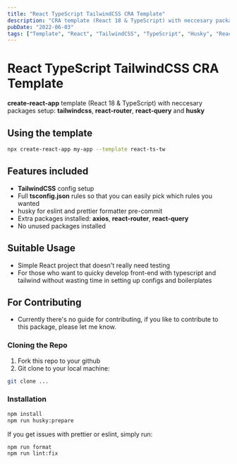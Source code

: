 ```yaml
---
title: "React TypeScript TailwindCSS CRA Template"
description: "CRA template (React 18 & TypeScript) with neccesary packages setup: tailwindcss, react-router, react-query and husky"
pubDate: "2022-06-03"
tags: ["Template", "React", "TailwindCSS", "TypeScript", "Husky", "React-Query"]
---
```


# React TypeScript TailwindCSS CRA Template

**create-react-app** template (React 18 & TypeScript) with neccesary packages setup: **tailwindcss**, **react-router**, **react-query** and **husky**

## Using the template

```bash
npx create-react-app my-app --template react-ts-tw
```

## Features included

- **TailwindCSS** config setup
- Full **tsconfig.json** rules so that you can easily pick which rules you wanted
- husky for eslint and prettier formatter pre-commit
- Extra packages installed: **axios**, **react-router**, **react-query**
- No unused packages installed

## Suitable Usage

- Simple React project that doesn't really need testing
- For those who want to quicky develop front-end with typescript and tailwind without wasting time in setting up configs and boilerplates

## For Contributing

- Currently there's no guide for contributing, if you like to contribute to this package, please let me know.

### Cloning the Repo

1. Fork this repo to your github
2. Git clone to your local machine:

```bash
git clone ...
```

### Installation

```bash
npm install
npm run husky:prepare
```

If you get issues with prettier or eslint, simply run:

```bash
npm run format
npm run lint:fix
```
